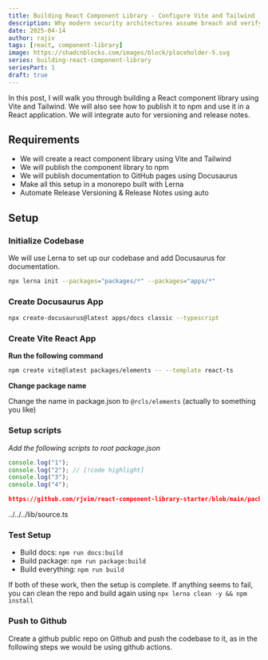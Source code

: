 ```yaml
---
title: Building React Component Library - Configure Vite and Tailwind
description: Why modern security architectures assume breach and verify everything
date: 2025-04-14
author: rajiv
tags: [react, component-library]
image: https://shadcnblocks.com/images/block/placeholder-5.svg
series: building-react-component-library
seriesPart: 1
draft: true
---
```



In this post, I will walk you through building a React component library using Vite and Tailwind. We will also see how to publish it to npm and use it in a React application. We will integrate auto for versioning and release notes.

## Requirements

- We will create a react component library using Vite and Tailwind
- We will publish the component library to npm
- We will publish documentation to GitHub pages using Docusaurus
- Make all this setup in a monorepo built with Lerna
- Automate Release Versioning & Release Notes using auto

## Setup

### Initialize Codebase

We will use Lerna to set up our codebase and add Docusaurus for documentation.

```bash
npx lerna init --packages="packages/*" --packages="apps/*"
```

### Create Docusaurus App

```bash
npx create-docusaurus@latest apps/docs classic --typescript
```

### Create Vite React App

**Run the following command**

```bash
npm create vite@latest packages/elements -- --template react-ts
```

**Change package name**

Change the name in package.json to `@rcls/elements` (actually to something you like)

### Setup scripts

_Add the following scripts to root package.json_

```js
console.log("1");
console.log("2"); // [!code highlight]
console.log("3");
console.log("4");
```

```json reference title="package.json" customStyling="true"
https://github.com/rjvim/react-component-library-starter/blob/main/package.json#L8-L16
```

<GithubCodeBlock
  url="https://github.com/rjvim/react-component-library-starter/blob/main/package.json#L8-L16"
  extractLines={false}
  highlightLines="{2,8-16}"
/>

<include>../../../lib/source.ts</include>

### Test Setup

- Build docs: `npm run docs:build`
- Build package: `npm run package:build`
- Build everything: `npm run build`

If both of these work, then the setup is complete. If anything seems to fail, you can clean the repo and build again using `npx lerna clean -y && npm install`

### Push to Github

Create a github public repo on Github and push the codebase to it, as in the following steps we would be using github actions.
